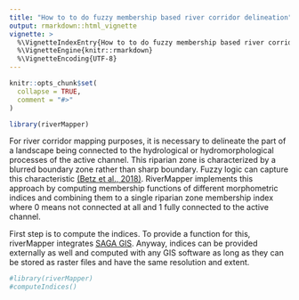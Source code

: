 ```yaml
---
title: "How to to do fuzzy membership based river corridor delineation"
output: rmarkdown::html_vignette
vignette: >
  %\VignetteIndexEntry{How to to do fuzzy membership based river corridor delineation}
  %\VignetteEngine{knitr::rmarkdown}
  %\VignetteEncoding{UTF-8}
---
```


```r
knitr::opts_chunk$set(
  collapse = TRUE,
  comment = "#>"
)
```

```r
library(riverMapper)
```
For river corridor mapping purposes, it is necessary to delineate the part of a landscape being connected to the hydrological or hydromorphological processes of the active channel. This riparian zone is characterized by a blurred boundary zone rather than sharp boundary. Fuzzy logic can capture this characteristic [(Betz et al., 2018)](https://doi.org/10.1016/j.geomorph.2018.01.024). RiverMapper implements this approach by computing membership functions of different morphometric indices and combining them to a single riparian zone membership index where 0 means not connected at all and 1 fully connected to the active channel.  

First step is to compute the indices. To provide a function for this, riverMapper integrates [SAGA GIS](https://saga-gis.sourceforge.io). Anyway, indices can be provided externally as well and computed with any GIS software as long as they can be stored as raster files and have the same resolution and extent. 

```r
#library(riverMapper)
#computeIndices()
```